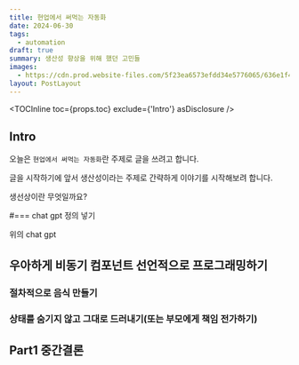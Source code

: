 ```yaml
---
title: 현업에서 써먹는 자동화
date: 2024-06-30
tags:
  - automation
draft: true
summary: 생산성 향상을 위해 했던 고민들
images:
  - https://cdn.prod.website-files.com/5f23ea6573efdd34e5776065/636e1f4daaa7ec2581239cdf_Test%20Automation%20requires%20coding%20skill%2C%20discuss.jpg
layout: PostLayout
---
```


<TOCInline toc={props.toc} exclude={'Intro'} asDisclosure />

## Intro

오늘은 `현업에서 써먹는 자동화`란 주제로 글을 쓰려고 합니다.

글을 시작하기에 앞서 생산성이라는 주제로 간략하게 이야기를 시작해보려 합니다.

생선상이란 무엇일까요?

#=== chat gpt 정의 넣기


위의 chat gpt 




## 우아하게 비동기 컴포넌트 선언적으로 프로그래밍하기

### 절차적으로 음식 만들기



### 상태를 숨기지 않고 그대로 드러내기(또는 부모에게 책임 전가하기)


## Part1 중간결론


